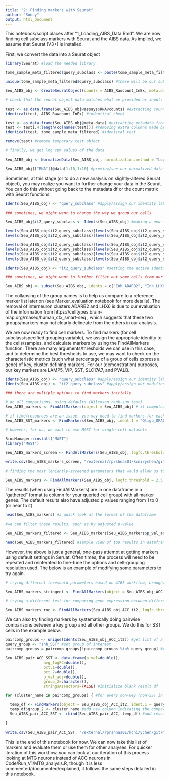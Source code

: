 ```yaml
---
title: "2: Finding markers with Seurat"
author: "Sonny"
output: html_document
---
```


This notebook/script places after "1_Loading_AIBS_Data.Rmd". We are now finding cell subclass markers with Seurat and the AIBS data. 
As implied, we assume that Seurat (V3+) is installed.

First, we convert the data into a Seurat object

```r

library(Seurat) #load the needed library

tome_sample_meta_filtered$query_subclass <- paste(tome_sample_meta_filtered$split_class, tome_sample_meta_filtered$split_subclass, sep="_") #generate a final set of labels for subclass by combining class labels and subclass gene labels, as appropriate for your analyses

unique(tome_sample_meta_filtered$query_subclass) #these will be our subclasses/key cell-group identifies that we use for getting cell markers

Seu_AIBS_obj <- CreateSeuratObject(counts = AIBS_Rawcount_InEx, meta.data = tome_sample_meta_filtered) #after confirming our grouping variable, this creates the Seurat object

# check that the seurat object data matches what we provided as input:

test <- as.data.frame(Seu_AIBS_obj@assays$RNA@counts) #extracting count matrix from Seurat object
identical(test, AIBS_Rawcount_InEx) #indentical check

test <- as.data.frame(Seu_AIBS_obj@meta.data) #extracting metadata from Seurat object
test <- test[,4:length(colnames(test))] #removing extra columns made by Seurat
identical(test, tome_sample_meta_filtered) #identical test

remove(test) #remove temporary test object

# finally, we get log cpm values of the data

Seu_AIBS_obj <- NormalizeData(Seu_AIBS_obj, normalization.method = "LogNormalize", scale.factor = 1000000)

Seu_AIBS_obj[["RNA"]]@data[1:10,1:10] #preview/see our normalized data

```

Sometimes, at this stage (or to do a new analysis on slightly-altered Seurat object), you may realize you want to further change your data in the Seurat. You can do this without going back to the metadata df or the count matrix with Seurat functions.

```r

Idents(Seu_AIBS_obj) <- "query_subclass" #apply/assign our identity labels of interest to cells (we would just do this if there were no modifications to be made to the Seurat object)

### sometimes, we might want to change the way we group our cells

Seu_AIBS_obj$it2_query_subclass <- Idents(Seu_AIBS_obj) #making a new identity variable; starting by copying the previous active idents (which was "query_subclass" at the time); this needs the first command in this chunk (line 45) to be run first; we are effectively making a copy of the "query_subclass" metadata variable here

levels(Seu_AIBS_obj$it2_query_subclass)[levels(Seu_AIBS_obj$it2_query_subclass)=="Oligo_MOBP"] <- "Oligo" #collapsing the oligo groups
levels(Seu_AIBS_obj$it2_query_subclass)[levels(Seu_AIBS_obj$it2_query_subclass)=="Oligo_OPALIN"] <- "Oligo" #collapsing the oligo groups

levels(Seu_AIBS_obj$it2_query_subclass)[levels(Seu_AIBS_obj$it2_query_subclass)=="Exc_RORB"] <- "Pyramidal" #collapsing the exc groups
levels(Seu_AIBS_obj$it2_query_subclass)[levels(Seu_AIBS_obj$it2_query_subclass)=="Exc_LINC00507"] <- "Pyramidal" #collapsing the exc groups
levels(Seu_AIBS_obj$it2_query_subclass)[levels(Seu_AIBS_obj$it2_query_subclass)=="Exc_FEZF2"] <- "Pyramidal" #collapsing the exc groups
levels(Seu_AIBS_obj$it2_query_subclass)[levels(Seu_AIBS_obj$it2_query_subclass)=="Exc_THEMIS"] <- "Pyramidal" #collapsing the exc groups

Idents(Seu_AIBS_obj) <- "it2_query_subclass" #setting the active identity (the grouping variable that Seurat will use to distinguish between groups of cells, for calculating cell markers) to the new set of identity variables

### sometimes, we might want to further filter out some cells from our analyses

Seu_AIBS_obj <- subset(Seu_AIBS_obj, idents = c("Inh_ADARB2", "Inh_LHX6"), invert = TRUE) #we want all cells except for these two groups

```

The collapsing of the group names is to help us compare to a reference marker list later on (see Marker_evaluation notebook for more details).
The removal of interneuron clusters ADARB2 and LHX6 is due to our evaluation of the information from https://celltypes.brain-map.org/rnaseq/human_ctx_smart-seq , which suggests that these two groups/markers may not clearly delineate from the others in our analysis.

We are now ready to find cell markers.
To find markers (for cell subclass/specified grouping variable), we assign the appropriate identity to the cells/samples, and calculate markers by using the FindAllMarkers function. There are many arguments/thresholds we can use in this case, and to determine the best thresholds to use, we may want to check on the characteristic metrics (such what percentage of a group of cells express a gene) of key, cluster-defining markers. For our (demonstration) purposes, our key markers are LAMP5, VIP, SST, SLC17A7, and PVALB.

```r

Idents(Seu_AIBS_obj) <- "query_subclass" #apply/assign our identity labels of interest to cells (if desired)
Idents(Seu_AIBS_obj) <- "it2_query_subclass" #apply/assign our modified/edited identity labels instead, if desired (we do, for this example)

### there are multiple options to find markers initially

# do all comparisons, using defaults (Wilcoxon rank-sum test)
Seu_AIBS_markers <- FindAllMarkers(object = Seu_AIBS_obj) # if computational resources/time is not an issue, using all default settings

# if time/resources are an issue, you may need to find markers for each group separately, such as by the example code below:
Seu_AIBS_SST_markers <- FindMarkers(Seu_AIBS_obj, ident.1 = "Oligo_OPALIN") #this is not run for the generation of this notbook

# however, for us, we want to use MAST for single-cell datasets

BiocManager::install("MAST")
library("MAST")

Seu_AIBS_markers_screen <- FindAllMarkers(Seu_AIBS_obj, logfc.threshold = .1, min.pct = .1, only.pos = TRUE, return.thresh = .05, test.use = "MAST") # we use this as a dummy run; we don't care about the results per se, but rather the fold-changes and detected percentages of key markers in their cannonical groups (e.g: SST in SST cluster) 

write.csv(Seu_AIBS_markers_screen, "/external/rprshnas01/kcni/ychen/git/MarkerSelection/Data/Outputs/lenient_ACC_results.csv") #save results

# finding the most leniently-screened parameters that would allow us to detect the key markers (derived from the results of Seu_AIBS_markers_liberal), we can rerun the test with these parameters

Seu_AIBS_markers <- FindAllMarkers(Seu_AIBS_obj, logfc.threshold = 2.5, min.pct = .35, only.pos = TRUE, return.thresh = .05, test.use = "MAST")

```

The results (when using FindAllMarkers) are in one dataframe in a "gathered" format (a column for your queried cell group) with all marker genes. The default results also have adjusted p values ranging from 1 to 0 (or near to it).

```r

head(Seu_AIBS_markers) #a quick look at the format of the dataframe

#we can filter these results, such as by adjusted p-value

Seu_AIBS_markers_filtered <- Seu_AIBS_markers[Seu_AIBS_markers$p_val_adj < .05,] #p value filter

head(Seu_AIBS_markers_filtered) #sample view of top results in dataframe

```

However, the above is just a general, one-pass attempt at getting markers using default settings in Seruat. Often times, the process will need to be repeated and reinterated to fine-tune the options and cell-grouping resolution used. The below is an example of modifying some parameters to try again.

```r

# trying different threshold parameters based on AIBS workflow, brought to our attention by Jordan Sicherman 

Seu_AIBS_markers_stringent <- FindAllMarkers(object = Seu_AIBS_obj_ACC_it2, slot = "data", logfc.threshold = 1, test.use = "MAST", min.pct = .7, min.diff.pct = .8, only.pos = TRUE, return.thresh = .05) 

# trying a different test for comparing gene expression between different groups, also usable in Seurat

Seu_AIBS_markers_roc <- FindAllMarkers(Seu_AIBS_obj_ACC_it2, logfc.threshold = 2.5, min.pct = .35, only.pos = TRUE, return.thresh = .05, test.use = "roc")

```

We can also try finding markers by systematically doing pairwise comparisons between a key group and all other groups. We do this for SST cells in the example below.

```r

paircomp_groups <- unique(Idents(Seu_AIBS_obj_ACC_it2)) #get list of all groups
query_group <- "Inh_SST" #set group of interest
paircomp_groups = paircomp_groups[!paircomp_groups %in% query_group] #remove group of interest from list of cell groups (e.g: no need to compare SST to SST)

Seu_AIBS_pair_ACC_SST <- data.frame(p_val=double(),
                 avg_logFC=double(),
                 pct.1=double(),
                 pct.2=double(),
                 p_val_adj=double(),
                 group_2=character(),
                 stringsAsFactors=FALSE) #initialize blank result df

for (cluster_name in paircomp_groups) { #for every non-key (non-SST in this case) group,

  temp_df <- FindMarkers(object = Seu_AIBS_obj_ACC_it2, ident.1 = query_group, ident.2 = cluster_name, logfc.threshold = 2.5, min.pct = .35, only.pos = TRUE, test.use = "MAST") #get results for pairwise comparison between group of interest and current group in loop
  temp_df$group_2 <- cluster_name #add new column indicating the comparator/group 2
  Seu_AIBS_pair_ACC_SST <- rbind(Seu_AIBS_pair_ACC, temp_df) #add results to overall result df

}
 
write.csv(Seu_AIBS_pair_ACC_SST, "/external/rprshnas01/kcni/ychen/git/MarkerSelection/Data/Outputs/pairwise_ACC_SST_results.csv") #save results

```


This is the end of this notebook for now. We can now take this list of markers and evaluate them or use them for other analyses. For quicker iteration of this workflow, you can look at our iteration of this process looking at MTG neurons instead of ACC neurons in Code/Run_V1/MTG_analysis.R, though it is less commented/documented/explained, it follows the same steps detailed in this notebook.
